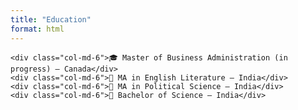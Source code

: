 ```yaml
---
title: "Education"
format: html
---
```


<div class="container mt-4">
  <div class="row">
    <div class="col-md-6">🎓 Master of Business Administration (in progress) – Canada</div>
    <div class="col-md-6">📖 MA in English Literature – India</div>
    <div class="col-md-6">📘 MA in Political Science – India</div>
    <div class="col-md-6">🔬 Bachelor of Science – India</div>
  </div>
</div>
